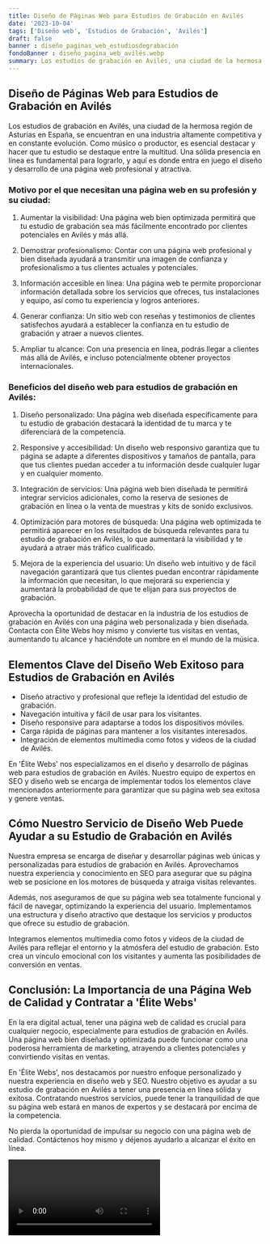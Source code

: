 ```yaml
---
title: Diseño de Páginas Web para Estudios de Grabación en Avilés
date: '2023-10-04'
tags: ['Diseño web', 'Estudios de Grabación', 'Avilés']
draft: false
banner : diseño_paginas_web_estudiosdegrabación
fondoBanner : diseño_pagina_web_avilés.webp
summary: Los estudios de grabación en Avilés, una ciudad de la hermosa región de Asturias en España, se encuentran en una industria altamente competitiva y en constante evolución. Como músico o productor, es esencial destacar y hacer que tu estudio se destaque entre la multitud. Una sólida presencia en línea es fundamental para lograrlo, y aquí es donde entra en juego el diseño y desarrollo de una página web profesional y atractiva.
---
```


## Diseño de Páginas Web para Estudios de Grabación en Avilés

Los estudios de grabación en Avilés, una ciudad de la hermosa región de Asturias en España, se encuentran en una industria altamente competitiva y en constante evolución. Como músico o productor, es esencial destacar y hacer que tu estudio se destaque entre la multitud. Una sólida presencia en línea es fundamental para lograrlo, y aquí es donde entra en juego el diseño y desarrollo de una página web profesional y atractiva.

### Motivo por el que necesitan una página web en su profesión y su ciudad:

1. Aumentar la visibilidad: Una página web bien optimizada permitirá que tu estudio de grabación sea más fácilmente encontrado por clientes potenciales en Avilés y más allá.

2. Demostrar profesionalismo: Contar con una página web profesional y bien diseñada ayudará a transmitir una imagen de confianza y profesionalismo a tus clientes actuales y potenciales.

3. Información accesible en línea: Una página web te permite proporcionar información detallada sobre los servicios que ofreces, tus instalaciones y equipo, así como tu experiencia y logros anteriores.

4. Generar confianza: Un sitio web con reseñas y testimonios de clientes satisfechos ayudará a establecer la confianza en tu estudio de grabación y atraer a nuevos clientes.

5. Ampliar tu alcance: Con una presencia en línea, podrás llegar a clientes más allá de Avilés, e incluso potencialmente obtener proyectos internacionales.

### Beneficios del diseño web para estudios de grabación en Avilés:

1. Diseño personalizado: Una página web diseñada específicamente para tu estudio de grabación destacará la identidad de tu marca y te diferenciará de la competencia.

2. Responsive y accesibilidad: Un diseño web responsivo garantiza que tu página se adapte a diferentes dispositivos y tamaños de pantalla, para que tus clientes puedan acceder a tu información desde cualquier lugar y en cualquier momento.

3. Integración de servicios: Una página web bien diseñada te permitirá integrar servicios adicionales, como la reserva de sesiones de grabación en línea o la venta de muestras y kits de sonido exclusivos.

4. Optimización para motores de búsqueda: Una página web optimizada te permitirá aparecer en los resultados de búsqueda relevantes para tu estudio de grabación en Avilés, lo que aumentará la visibilidad y te ayudará a atraer más tráfico cualificado.

5. Mejora de la experiencia del usuario: Un diseño web intuitivo y de fácil navegación garantizará que tus clientes puedan encontrar rápidamente la información que necesitan, lo que mejorará su experiencia y aumentará la probabilidad de que te elijan para sus proyectos de grabación.

Aprovecha la oportunidad de destacar en la industria de los estudios de grabación en Avilés con una página web personalizada y bien diseñada. Contacta con Élite Webs hoy mismo y convierte tus visitas en ventas, aumentando tu alcance y haciéndote un nombre en el mundo de la música.

<GifSeo />

<Cta />

## Elementos Clave del Diseño Web Exitoso para Estudios de Grabación en Avilés

- Diseño atractivo y profesional que refleje la identidad del estudio de grabación.
- Navegación intuitiva y fácil de usar para los visitantes.
- Diseño responsive para adaptarse a todos los dispositivos móviles.
- Carga rápida de páginas para mantener a los visitantes interesados.
- Integración de elementos multimedia como fotos y videos de la ciudad de Avilés.

En 'Élite Webs' nos especializamos en el diseño y desarrollo de páginas web para estudios de grabación en Avilés. Nuestro equipo de expertos en SEO y diseño web se encarga de implementar todos los elementos clave mencionados anteriormente para garantizar que su página web sea exitosa y genere ventas.

## Cómo Nuestro Servicio de Diseño Web Puede Ayudar a su Estudio de Grabación en Avilés

Nuestra empresa se encarga de diseñar y desarrollar páginas web únicas y personalizadas para estudios de grabación en Avilés. Aprovechamos nuestra experiencia y conocimiento en SEO para asegurar que su página web se posicione en los motores de búsqueda y atraiga visitas relevantes.

Además, nos aseguramos de que su página web sea totalmente funcional y fácil de navegar, optimizando la experiencia del usuario. Implementamos una estructura y diseño atractivo que destaque los servicios y productos que ofrece su estudio de grabación.

Integramos elementos multimedia como fotos y videos de la ciudad de Avilés para reflejar el entorno y la atmósfera del estudio de grabación. Esto crea un vínculo emocional con los visitantes y aumenta las posibilidades de conversión en ventas.

## Conclusión: La Importancia de una Página Web de Calidad y Contratar a 'Élite Webs'

En la era digital actual, tener una página web de calidad es crucial para cualquier negocio, especialmente para estudios de grabación en Avilés. Una página web bien diseñada y optimizada puede funcionar como una poderosa herramienta de marketing, atrayendo a clientes potenciales y convirtiendo visitas en ventas.

En 'Élite Webs', nos destacamos por nuestro enfoque personalizado y nuestra experiencia en diseño web y SEO. Nuestro objetivo es ayudar a su estudio de grabación en Avilés a tener una presencia en línea sólida y exitosa. Contratando nuestros servicios, puede tener la tranquilidad de que su página web estará en manos de expertos y se destacará por encima de la competencia.

No pierda la oportunidad de impulsar su negocio con una página web de calidad. Contáctenos hoy mismo y déjenos ayudarlo a alcanzar el éxito en línea.

<Video />

<CtaBot job='Estudios de Grabación' city='Avilés'/>

<Gmaps query='Avilés+españa+maps' />